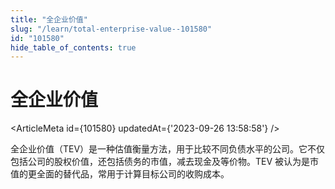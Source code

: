 ```yaml
---
title: "全企业价值"
slug: "/learn/total-enterprise-value--101580"
id: "101580"
hide_table_of_contents: true
---
```



# 全企业价值

<ArticleMeta id={101580} updatedAt={'2023-09-26 13:58:58'} />
<div className='border-solid border-b border-t-0 my-4 border-[var(--ifm-color-gray-300)]' />

全企业价值（TEV）是一种估值衡量方法，用于比较不同负债水平的公司。它不仅包括公司的股权价值，还包括债务的市值，减去现金及等价物。TEV 被认为是市值的更全面的替代品，常用于计算目标公司的收购成本。
